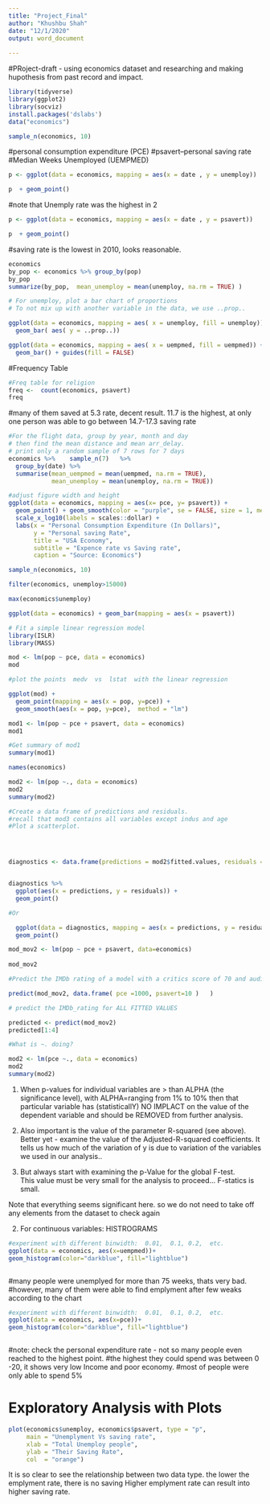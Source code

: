 ---
title: "Project_Final"
author: "Khushbu Shah"
date: "12/1/2020"
output: word_document
  
---
#PRoject-draft - using economics dataset and researching and making hupothesis from past record and impact.



```{r}
library(tidyverse)
library(ggplot2)
library(socviz)
install.packages('dslabs')
data("economics")

```

```{r}
sample_n(economics, 10)
```
#personal consumption expenditure (PCE)
#psavert--personal saving rate
#Median Weeks Unemployed (UEMPMED)
```{r}



p <- ggplot(data = economics, mapping = aes(x = date , y = unemploy))

p  + geom_point()

```
#note that Unemply rate was the highest in 2


```{r}



p <- ggplot(data = economics, mapping = aes(x = date , y = psavert))

p  + geom_point()

```
#saving rate is the lowest in 2010, looks reasonable.

```{r}
economics
by_pop <- economics %>% group_by(pop)
by_pop
summarize(by_pop,  mean_unemploy = mean(unemploy, na.rm = TRUE) )
```

```{r}
# For unemploy, plot a bar chart of proportions
# To not mix up with another variable in the data, we use ..prop..

ggplot(data = economics, mapping = aes( x = unemploy, fill = unemploy)) +
  geom_bar( aes( y = ..prop..)) 

```
```{r}
ggplot(data = economics, mapping = aes( x = uempmed, fill = uempmed)) +
  geom_bar() + guides(fill = FALSE)

```




#Frequency Table
```{r}
#Freq table for religion
freq <-  count(economics, psavert)
freq

```

#many of them saved at 5.3 rate, decent result. 11.7 is the highest, at only one person was able to go between 14.7-17.3 saving rate 

```{r}
#For the flight data, group by year, month and day
# then find the mean distance and mean arr_delay.
# print only a random sample of 7 rows for 7 days
economics %>%    sample_n(7)   %>%
  group_by(date) %>% 
  summarise(mean_uempmed = mean(uempmed, na.rm = TRUE),
            mean_unemploy = mean(unemploy, na.rm = TRUE)) 

```


```{r fig.width= 12, fig.height=9}
#adjust figure width and height
ggplot(data = economics, mapping = aes(x= pce, y= psavert)) +
  geom_point() + geom_smooth(color = "purple", se = FALSE, size = 1, method = "lm") +
  scale_x_log10(labels = scales::dollar) +
  labs(x = "Personal Consumption Expenditure (In Dollars)",
       y = "Personal saving Rate",
       title = "USA Economy",
       subtitle = "Expence rate vs Saving rate",
       caption = "Source: Economics")

```

```{r}
sample_n(economics, 10)

filter(economics, unemploy>15000)

max(economics$unemploy)

```

```{r}
ggplot(data = economics) + geom_bar(mapping = aes(x = psavert))
```

```{r}
# Fit a simple linear regression model
library(ISLR)
library(MASS)


```

```{r}


mod <- lm(pop ~ pce, data = economics)
mod
```


```{r}
#plot the points  medv  vs  lstat  with the linear regression 

ggplot(mod) + 
  geom_point(mapping = aes(x = pop, y=pce)) + 
  geom_smooth(aes(x = pop, y=pce),  method = "lm")


```

```{r}
mod1 <- lm(pop ~ pce + psavert, data = economics)
mod1

```

```{r}
#Get summary of mod1
summary(mod1)

```
```{r}
names(economics)
```

```{r}


mod2 <- lm(pop ~., data = economics)
mod2
summary(mod2)
```
```{r}
#Create a data frame of predictions and residuals.
#recall that mod3 contains all variables except indus and age
#Plot a scatterplot.




diagnostics <- data.frame(predictions = mod2$fitted.values, residuals = mod2$residuals)


diagnostics %>% 
  ggplot(aes(x = predictions, y = residuals)) +
  geom_point()

#Or

  ggplot(data = diagnostics, mapping = aes(x = predictions, y = residuals)) +
  geom_point()

```

```{r}



mod_mov2 <- lm(pop ~ pce + psavert, data=economics)
 
mod_mov2

```

```{r}
#Predict the IMDb rating of a model with a critics score of 70 and audience score of 20. 

predict(mod_mov2, data.frame( pce =1000, psavert=10 )   )

# predict the IMDb_rating for ALL FITTED VALUES

predicted <- predict(mod_mov2)
predicted[1:4]
```
```{r}
#What is ~. doing?

mod2 <- lm(pce ~., data = economics)
mod2
summary(mod2)
```
1.  When p-values for individual variables are > than ALPHA (the significance level),
with ALPHA=ranging from 1% to 10%  then that particular variable has (statisticallY) 
NO IMPLACT on the value of the dependent variable and should be REMOVED from further analysis.

2.  Also important is the value of the parameter R-squared  (see above).  Better yet - examine the value of the Adjusted-R-squared coefficients.  It tells us how much of the variation of y is due to variation of the variables we used in our analysis..

3.  But always start with examining the p-Value for the global F-test.   
This value must be very small for the analysis to proceed...
F-statics is small.

Note that everything seems significant here. so we do not need to take off any elements from the dataset to check again





2. For continuous variables:  HISTROGRAMS

```{r}
#experiment with different binwidth:  0.01,  0.1, 0.2,  etc.
ggplot(data = economics, aes(x=uempmed))+
geom_histogram(color="darkblue", fill="lightblue")



```
#many people were unemplyed for more than 75 weeks, thats very bad.
#however, many of them were able to find emplyment after few weaks according to the chart
```{r}
#experiment with different binwidth:  0.01,  0.1, 0.2,  etc.
ggplot(data = economics, aes(x=pce))+
geom_histogram(color="darkblue", fill="lightblue")



```
#note: check the personal expenditure rate - not so many people even reached to the highest point.
#the highest they could spend was between 0 -20, it shows very low Income and poor economy.
#most of people were only able to spend 5% 

# Exploratory Analysis with Plots
```{r}
plot(economics$unemploy, economics$psavert, type = "p",
     main = "Unemplyment Vs saving rate",
     xlab = "Total Unemploy people",
     ylab = "Their Saving Rate",
     col  = "orange")

```
It is so clear to see the relationship between two data type. the lower the emplyment rate, there is no saving
Higher emplyment rate can result into higher saving rate.